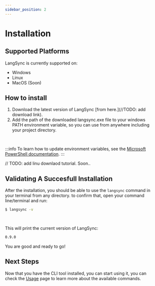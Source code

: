 ```yaml
---
sidebar_position: 2
---
```


# Installation


## Supported Platforms

LangSync is currently supported on:

- Windows
- Linux
- MacOS (Soon)

## How to install

<Tabs>

<TabItem value="windows" label="Windows">

1. Download the latest version of LangSync [from here.](//TODO: add download link).
2. Add the path of the downloaded langsync.exe file to your windows PATH environment variable, so you can use from anywhere including your project directory.

<br />

:::info
To learn how to update environment variables, see the [Microsoft PowerShell documentation](https://learn.microsoft.com/en-us/powershell/module/microsoft.powershell.core/about/about_environment_variables?view=powershell-7.3#saving-changes-to-environment-variables).
:::

</TabItem>

<TabItem value="linux" label="Linux">
  // TODO: add linu downlaod tutorial.
</TabItem>

<TabItem value="macos" label="MacOS">
  Soon..
</TabItem>

</Tabs>

## Validating A Succesfull Installation

After the installation, you should be able to use the `langsync` command in your terminal from any directory. to confirm that, open your command line/terminal and run:

```bash
$ langsync -v
```

<br />

This will print the current version of LangSync:

```bash
0.9.0
```

You are good and ready to go!

## Next Steps

Now that you have the CLI tool installed, you can start using it, you can check the [Usage](./cli-usage/auth.md) page to learn more about the available commands.
